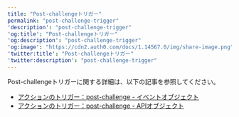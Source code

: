 ---
title: "Post-challengeトリガー"
permalink: "post-challenge-trigger"
'description': "post-challenge-trigger"
'og:title': "Post-challengeトリガー"
'og:description': "post-challenge-trigger"
'og:image': "https://cdn2.auth0.com/docs/1.14567.0/img/share-image.png"
'twitter:title': "Post-challengeトリガー"
'twitter:description': "post-challenge-trigger"
---

Post-challengeトリガーに関する詳細は、以下の記事を参照してください。

* [アクションのトリガー：post-challenge - イベントオブジェクト](/docs/ja-jp/customize/actions/explore-triggers/password-reset-triggers/post-challenge-trigger/post-challenge-event-object)
* [アクションのトリガー：post-challenge - APIオブジェクト](/docs/ja-jp/customize/actions/explore-triggers/password-reset-triggers/post-challenge-trigger/post-challenge-api-object)